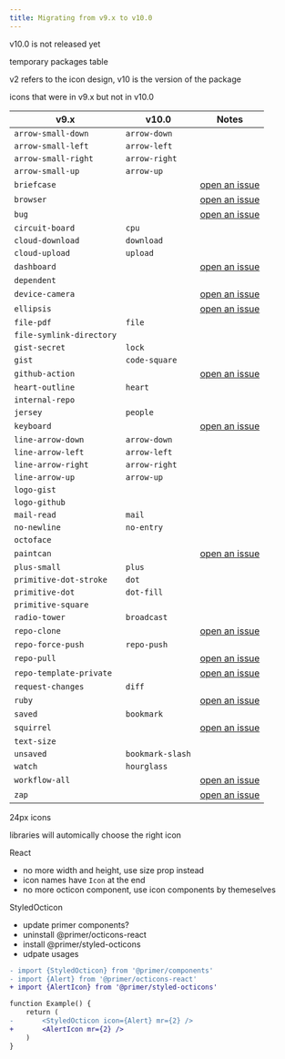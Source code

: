 ```yaml
---
title: Migrating from v9.x to v10.0
---
```


v10.0 is not released yet

temporary packages table

v2 refers to the icon design, v10 is the version of the package

icons that were in v9.x but not in v10.0

| v9.x | v10.0 | Notes |
| --- | --- | --- |
| `arrow-small-down` | `arrow-down` | |
| `arrow-small-left` | `arrow-left` | |
| `arrow-small-right` | `arrow-right` | |
| `arrow-small-up` | `arrow-up` | |
| `briefcase` | | [open an issue](https://github.com/primer/octicons/issues/new?assignees=&labels=icon+request&template=icon-request.md&title=%5BIcon+request%5D) |
| `browser` | | [open an issue](https://github.com/primer/octicons/issues/new?assignees=&labels=icon+request&template=icon-request.md&title=%5BIcon+request%5D)  |
| `bug` | | [open an issue](https://github.com/primer/octicons/issues/new?assignees=&labels=icon+request&template=icon-request.md&title=%5BIcon+request%5D)  |
| `circuit-board` | `cpu` | |
| `cloud-download` | `download` | |
| `cloud-upload` | `upload` | |
| `dashboard` | | [open an issue](https://github.com/primer/octicons/issues/new?assignees=&labels=icon+request&template=icon-request.md&title=%5BIcon+request%5D)  |
| `dependent` | | |
| `device-camera` | | [open an issue](https://github.com/primer/octicons/issues/new?assignees=&labels=icon+request&template=icon-request.md&title=%5BIcon+request%5D)  |
| `ellipsis` | | [open an issue](https://github.com/primer/octicons/issues/new?assignees=&labels=icon+request&template=icon-request.md&title=%5BIcon+request%5D)  |
| `file-pdf` | `file` | |
| `file-symlink-directory` | | |
| `gist-secret` | `lock` | |
| `gist` | `code-square` | |
| `github-action` | | [open an issue](https://github.com/primer/octicons/issues/new?assignees=&labels=icon+request&template=icon-request.md&title=%5BIcon+request%5D)  |
| `heart-outline` | `heart` | |
| `internal-repo` | | |
| `jersey` | `people` | |
| `keyboard` | | [open an issue](https://github.com/primer/octicons/issues/new?assignees=&labels=icon+request&template=icon-request.md&title=%5BIcon+request%5D)  |
| `line-arrow-down` | `arrow-down` | |
| `line-arrow-left` | `arrow-left` | |
| `line-arrow-right` | `arrow-right` | |
| `line-arrow-up` | `arrow-up` | |
| `logo-gist` | | |
| `logo-github` | | |
| `mail-read` | `mail` | |
| `no-newline` | `no-entry` | |
| `octoface` | | |
| `paintcan` | | [open an issue](https://github.com/primer/octicons/issues/new?assignees=&labels=icon+request&template=icon-request.md&title=%5BIcon+request%5D)  |
| `plus-small` | `plus` | |
| `primitive-dot-stroke` | `dot` | |
| `primitive-dot` | `dot-fill` | |
| `primitive-square` | | |
| `radio-tower` | `broadcast` | |
| `repo-clone` | | [open an issue](https://github.com/primer/octicons/issues/new?assignees=&labels=icon+request&template=icon-request.md&title=%5BIcon+request%5D)  |
| `repo-force-push` | `repo-push` | |
| `repo-pull` | | [open an issue](https://github.com/primer/octicons/issues/new?assignees=&labels=icon+request&template=icon-request.md&title=%5BIcon+request%5D)  |
| `repo-template-private` | | [open an issue](https://github.com/primer/octicons/issues/new?assignees=&labels=icon+request&template=icon-request.md&title=%5BIcon+request%5D)  |
| `request-changes` | `diff` | |
| `ruby` | | [open an issue](https://github.com/primer/octicons/issues/new?assignees=&labels=icon+request&template=icon-request.md&title=%5BIcon+request%5D)  |
| `saved` | `bookmark` | |
| `squirrel` | | [open an issue](https://github.com/primer/octicons/issues/new?assignees=&labels=icon+request&template=icon-request.md&title=%5BIcon+request%5D)  |
| `text-size` | | |
| `unsaved` | `bookmark-slash` | |
| `watch` | `hourglass` | |
| `workflow-all` | | [open an issue](https://github.com/primer/octicons/issues/new?assignees=&labels=icon+request&template=icon-request.md&title=%5BIcon+request%5D)  |
| `zap` | | [open an issue](https://github.com/primer/octicons/issues/new?assignees=&labels=icon+request&template=icon-request.md&title=%5BIcon+request%5D)  |

24px icons

libraries will automically choose the right icon

React

- no more width and height, use size prop instead
- icon names have `Icon` at the end
- no more octicon component, use icon components by themeselves

StyledOcticon

- update primer components?
- uninstall @primer/octicons-react
- install @primer/styled-octicons
- udpate usages

```diff
- import {StyledOcticon} from '@primer/components'
- import {Alert} from '@primer/octicons-react'
+ import {AlertIcon} from '@primer/styled-octicons'

function Example() {
    return (
-       <StyledOcticon icon={Alert} mr={2} />
+       <AlertIcon mr={2} />
    )
}
```
